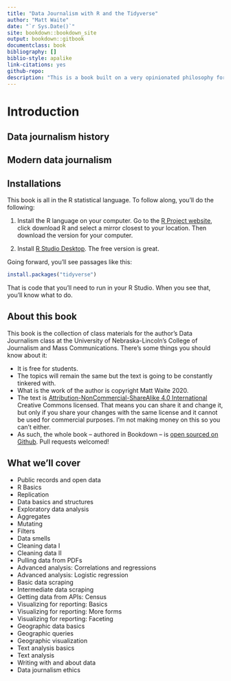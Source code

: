 ```yaml
--- 
title: "Data Journalism with R and the Tidyverse"
author: "Matt Waite"
date: "`r Sys.Date()`"
site: bookdown::bookdown_site
output: bookdown::gitbook
documentclass: book
bibliography: []
biblio-style: apalike
link-citations: yes
github-repo: 
description: "This is a book built on a very opinionated philosophy for undergraduate journalism students in doing data journalism in R with replicable methods."
---
```


# Introduction

## Data journalism history

## Modern data journalism

## Installations

This book is all in the R statistical language. To follow along, you'll do the following:

1. Install the R language on your computer. Go to the [R Project website](https://www.r-project.org/), click download R and select a mirror closest to your location. Then download the version for your computer. 

2. Install [R Studio Desktop](https://www.rstudio.com/products/rstudio/#Desktop). The free version is great. 

Going forward, you'll see passages like this:

```r
install.packages("tidyverse")
```

That is code that you'll need to run in your R Studio. When you see that, you'll know what to do.

## About this book

This book is the collection of class materials for the author's Data Journalism class at the University of Nebraska-Lincoln's College of Journalism and Mass Communications. There's some things you should know about it:

* It is free for students. 
* The topics will remain the same but the text is going to be constantly tinkered with. 
* What is the work of the author is copyright Matt Waite 2020.
* The text is [Attribution-NonCommercial-ShareAlike 4.0 International](https://creativecommons.org/licenses/by-nc-sa/4.0/) Creative Commons licensed. That means you can share it and change it, but only if you share your changes with the same license and it cannot be used for commercial purposes. I'm not making money on this so you can't either.  
* As such, the whole book -- authored in Bookdown -- is [open sourced on Github](https://github.com/mattwaite/sportsdatabook). Pull requests welcomed! 

## What we'll cover

* Public records and open data
* R Basics
* Replication
* Data basics and structures
* Exploratory data analysis
* Aggregates
* Mutating
* Filters
* Data smells
* Cleaning data I
* Cleaning data II
* Pulling data from PDFs
* Advanced analysis: Correlations and regressions
* Advanced analysis: Logistic regression
* Basic data scraping
* Intermediate data scraping
* Getting data from APIs: Census
* Visualizing for reporting: Basics
* Visualizing for reporting: More forms
* Visualizing for reporting: Faceting
* Geographic data basics
* Geographic queries
* Geographic visualization
* Text analysis basics
* Text analysis
* Writing with and about data
* Data journalism ethics
